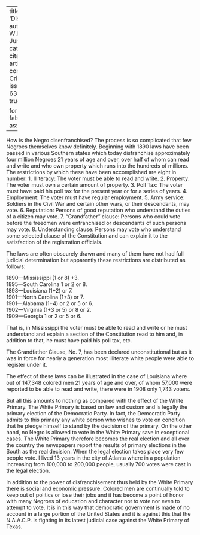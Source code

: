 
---
title: 'Disenfranchisement'
author: Du Bois, W.E.B.
date: Jun. 1925
categories: 
  - ""
citation: 
  type: article-journal
  container-title: The Crisis
  volume: 30
  issue: 2
  page: 62-63
google-scholar: true

format:
  html:
    toc: false
    appendix-cite-as: display
---


How is the Negro disenfranchised? The process is so complicated that few Negroes themselves know definitely. Beginning with 1890 laws have been passed in various Southern states which today disfranchise approximately four million Negroes 21 years of age and over, over half of whom can read and write and who own property which runs into the hundreds of millions. The restrictions by which these have been accomplished are eight in number:
1. Illiteracy: The voter must be able to read and write.
2. Property: The voter must own a certain amount of property.
3. Poll Tax: The voter must have paid his poll tax for the present year or for a series of years.
4. Employment: The voter must have regular employment.
5. Army service: Soldiers in the Civil War and certain other wars, or their descendants, may vote.
6. Reputation: Persons of good reputation who understand the duties of a citizen may vote.
7. "Grandfather" clause: Persons who could vote before the freedmen were enfranchised or descendants of such persons may vote.
8. Understanding clause: Persons may vote who understand some selected clause of the Constitution and can explain it to the satisfaction of the registration officials.

The laws are often obscurely drawn and many of them have not had full judicial determination but apparently these restrictions are distributed as follows:

1890---Mississippi (1 or 8) +3.    
1895---South Carolina 1 or 2 or 8.    
1898---Louisiana (1+2) or 7.    
1901---North Carolina (1+3) or 7.    
1901---Alabama (1+4) or 2 or 5 or 6.    
1902---Virginia (1+3 or 5) or 8 or 2.    
1909---Georgia 1 or 2 or 5 or 6.    

That is, in Mississippi the voter must be able to read and write or he must understand and explain a section of the Constitution read to him and, in addition to that, he must have paid his poll tax, etc.

The Grandfather Clause, No. 7, has been declared unconstitutional but as it was in force for nearly a generation most illiterate white people were able to register under it.

The effect of these laws can be illustrated in the case of Louisiana where out of 147,348 colored men 21 years of age and over, of whom 57,000 were reported to be able to read and write, there were in 1908 only 1,743 voters.

But all this amounts to nothing as compared with the effect of the White Primary. The White Primary is based on law and custom and is legally the primary election of the Democratic Party. In fact, the Democratic Party admits to this primary any white person who wishes to vote on condition that he pledge himself to stand by the decision of the primary. On the other hand, no Negro is allowed to vote in the White Primary save in exceptional cases. The White Primary therefore becomes the real election and all over the country the newspapers report the results of primary elections in the South as the real decision. When the legal election takes place very few people vote. I lived 13 years in the city of Atlanta where in a population increasing from 100,000 to 200,000 people, usually 700 votes were cast in the legal election.

In addition to the power of disfranchisement thus held by the White Primary there is social and economic pressure. Colored men are continually told to keep out of politics or lose their jobs and it has become a point of honor with many Negroes of education and character not to vote nor even to attempt to vote. It is in this way that democratic government is made of no account in a large portion of the United States and it is against this that the N.A.A.C.P. is fighting in its latest judicial case against the White Primary of Texas.

